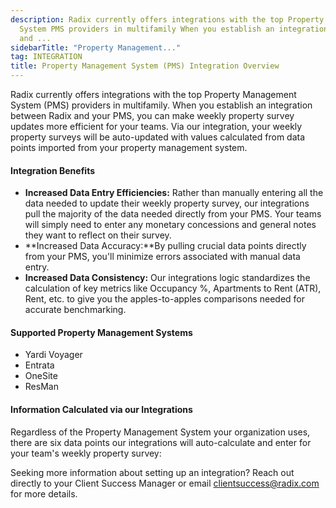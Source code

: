 ```yaml
---
description: Radix currently offers integrations with the top Property Management
  System PMS providers in multifamily When you establish an integration between Radix
  and ...
sidebarTitle: "Property Management..."
tag: INTEGRATION
title: Property Management System (PMS) Integration Overview
---
```


Radix currently offers integrations with the top Property Management System (PMS) providers in multifamily. When you establish an integration between Radix and your PMS, you can make weekly property survey updates more efficient for your teams. Via our integration, your weekly property surveys will be auto-updated with values calculated from data points imported from your property management system. 


#### Integration Benefits


* **Increased Data Entry Efficiencies:** Rather than manually entering all the data needed to update their weekly property survey, our integrations pull the majority of the data needed directly from your PMS. Your teams will simply need to enter any monetary concessions and general notes they want to reflect on their survey.
* **Increased Data Accuracy:**By pulling crucial data points directly from your PMS, you'll minimize errors associated with manual data entry.
* **Increased Data Consistency:** Our integrations logic standardizes the calculation of key metrics like Occupancy %, Apartments to Rent (ATR), Rent, etc. to give you the apples-to-apples comparisons needed for accurate benchmarking.


#### Supported Property Management Systems


* Yardi Voyager
* Entrata
* OneSite
* ResMan


#### Information Calculated via our Integrations


Regardless of the Property Management System your organization uses, there are six data points our integrations will auto-calculate and enter for your team's weekly property survey:


<Steps>
  <Step title="**Occupancy Percentage (%):** [Click here](../Benchmark/data-dictionary/occupancy-percentage) to learn how we calculate this metric.">
  </Step>
  <Step title="**Leased Percentage (%):** [Click here](../Benchmark/data-dictionary/leased-percentage) to learn how we calculate this metric.">
  </Step>
  <Step title="**Apartments to Rent (ATR):** A property's *60-day* availability is calculated. [Click here](../Benchmark/data-dictionary/apartments-to-rent-atr) to learn how we calculate this metric.">
  </Step>
  <Step title="**Rents:** To maintain consistency in our platform, a property's rents are displayed by unit type and reflect pricing for 12-month lease terms. [Learn more here](../Benchmark/data-dictionary/rent).">
  </Step>
  <Step title="**Traffic per Week:** [Click here](../Benchmark/data-dictionary/traffic-per-week) to learn how we calculate this metric.">
  </Step>
  <Step title="**Leases per Week:** [Click here](../Benchmark/data-dictionary/leases-per-week) to learn how we calculate this metric.">
  </Step>
</Steps>


Seeking more information about setting up an integration? Reach out directly to your Client Success Manager or email [clientsuccess@radix.com](mailto:clientsuccess@radix.comn) for more details.